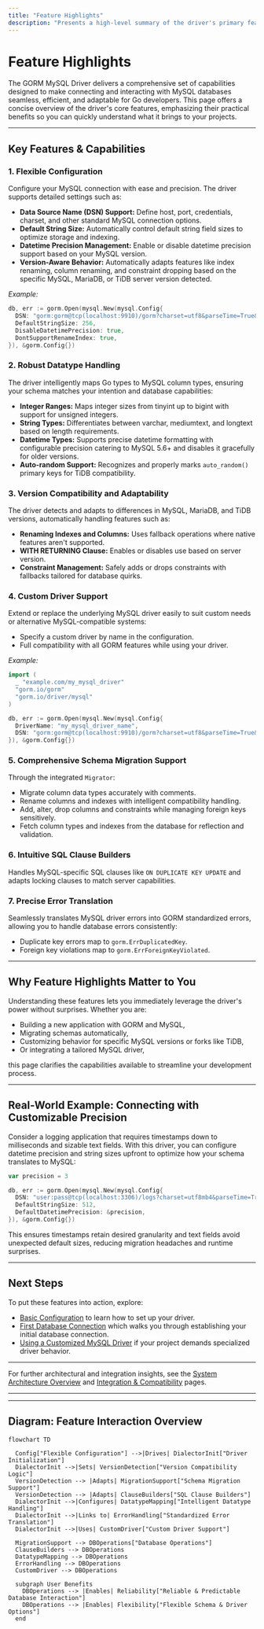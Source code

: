 ```yaml
---
title: "Feature Highlights"
description: "Presents a high-level summary of the driver's primary features (configurability, datatype handling, version compatibility, and custom driver support). Helps users recognize which key functionalities are available out-of-the-box."
---
```


# Feature Highlights

The GORM MySQL Driver delivers a comprehensive set of capabilities designed to make connecting and interacting with MySQL databases seamless, efficient, and adaptable for Go developers. This page offers a concise overview of the driver's core features, emphasizing their practical benefits so you can quickly understand what it brings to your projects.

---

## Key Features & Capabilities

### 1. Flexible Configuration
Configure your MySQL connection with ease and precision. The driver supports detailed settings such as:
- **Data Source Name (DSN) Support:** Define host, port, credentials, charset, and other standard MySQL connection options.
- **Default String Size:** Automatically control default string field sizes to optimize storage and indexing.
- **Datetime Precision Management:** Enable or disable datetime precision support based on your MySQL version.
- **Version-Aware Behavior:** Automatically adapts features like index renaming, column renaming, and constraint dropping based on the specific MySQL, MariaDB, or TiDB server version detected.

*Example:*
```go
db, err := gorm.Open(mysql.New(mysql.Config{
  DSN: "gorm:gorm@tcp(localhost:9910)/gorm?charset=utf8&parseTime=True&loc=Local",
  DefaultStringSize: 256,
  DisableDatetimePrecision: true,
  DontSupportRenameIndex: true,
}), &gorm.Config{})
```

### 2. Robust Datatype Handling
The driver intelligently maps Go types to MySQL column types, ensuring your schema matches your intention and database capabilities:
- **Integer Ranges:** Maps integer sizes from tinyint up to bigint with support for unsigned integers.
- **String Types:** Differentiates between varchar, mediumtext, and longtext based on length requirements.
- **Datetime Types:** Supports precise datetime formatting with configurable precision catering to MySQL 5.6+ and disables it gracefully for older versions.
- **Auto-random Support:** Recognizes and properly marks `auto_random()` primary keys for TiDB compatibility.

### 3. Version Compatibility and Adaptability
The driver detects and adapts to differences in MySQL, MariaDB, and TiDB versions, automatically handling features such as:
- **Renaming Indexes and Columns:** Uses fallback operations where native features aren't supported.
- **WITH RETURNING Clause:** Enables or disables use based on server version.
- **Constraint Management:** Safely adds or drops constraints with fallbacks tailored for database quirks.

### 4. Custom Driver Support
Extend or replace the underlying MySQL driver easily to suit custom needs or alternative MySQL-compatible systems:
- Specify a custom driver by name in the configuration.
- Full compatibility with all GORM features while using your driver.

*Example:*
```go
import (
  _ "example.com/my_mysql_driver"
  "gorm.io/gorm"
  "gorm.io/driver/mysql"
)

db, err := gorm.Open(mysql.New(mysql.Config{
  DriverName: "my_mysql_driver_name",
  DSN: "gorm:gorm@tcp(localhost:9910)/gorm?charset=utf8&parseTime=True&loc=Local",
}), &gorm.Config{})
```

### 5. Comprehensive Schema Migration Support
Through the integrated `Migrator`:
- Migrate column data types accurately with comments.
- Rename columns and indexes with intelligent compatibility handling.
- Add, alter, drop columns and constraints while managing foreign keys sensitively.
- Fetch column types and indexes from the database for reflection and validation.

### 6. Intuitive SQL Clause Builders
Handles MySQL-specific SQL clauses like `ON DUPLICATE KEY UPDATE` and adapts locking clauses to match server capabilities.

### 7. Precise Error Translation
Seamlessly translates MySQL driver errors into GORM standardized errors, allowing you to handle database errors consistently:
- Duplicate key errors map to `gorm.ErrDuplicatedKey`.
- Foreign key violations map to `gorm.ErrForeignKeyViolated`.

---

## Why Feature Highlights Matter to You
Understanding these features lets you immediately leverage the driver's power without surprises. Whether you are:
- Building a new application with GORM and MySQL,
- Migrating schemas automatically,
- Customizing behavior for specific MySQL versions or forks like TiDB,
- Or integrating a tailored MySQL driver,

this page clarifies the capabilities available to streamline your development process.

---

## Real-World Example: Connecting with Customizable Precision
Consider a logging application that requires timestamps down to milliseconds and sizable text fields. With this driver, you can configure datetime precision and string sizes upfront to optimize how your schema translates to MySQL:

```go
var precision = 3

db, err := gorm.Open(mysql.New(mysql.Config{
  DSN: "user:pass@tcp(localhost:3306)/logs?charset=utf8mb4&parseTime=True&loc=Local",
  DefaultStringSize: 512,
  DefaultDatetimePrecision: &precision,
}), &gorm.Config{})
```

This ensures timestamps retain desired granularity and text fields avoid unexpected default sizes, reducing migration headaches and runtime surprises.

---

## Next Steps
To put these features into action, explore:
- [Basic Configuration](../getting-started/configuration-first-run/basic-configuration) to learn how to set up your driver.
- [First Database Connection](../getting-started/configuration-first-run/first-connection) which walks you through establishing your initial database connection.
- [Using a Customized MySQL Driver](../getting-started/configuration-first-run/custom-driver-usage) if your project demands specialized driver behavior.

---

For further architectural and integration insights, see the [System Architecture Overview](./system-architecture-overview) and [Integration & Compatibility](./integration-and-compatibility) pages.

---


---

## Diagram: Feature Interaction Overview

```mermaid
flowchart TD

  Config["Flexible Configuration"] -->|Drives| DialectorInit["Driver Initialization"]
  DialectorInit -->|Sets| VersionDetection["Version Compatibility Logic"]
  VersionDetection --> |Adapts| MigrationSupport["Schema Migration Support"]
  VersionDetection --> |Adapts| ClauseBuilders["SQL Clause Builders"]
  DialectorInit -->|Configures| DatatypeMapping["Intelligent Datatype Handling"]
  DialectorInit -->|Links to| ErrorHandling["Standardized Error Translation"]
  DialectorInit -->|Uses| CustomDriver["Custom Driver Support"]

  MigrationSupport --> DBOperations["Database Operations"]
  ClauseBuilders --> DBOperations
  DatatypeMapping --> DBOperations
  ErrorHandling --> DBOperations
  CustomDriver --> DBOperations

  subgraph User Benefits
    DBOperations --> |Enables| Reliability["Reliable & Predictable Database Interaction"]
    DBOperations --> |Enables| Flexibility["Flexible Schema & Driver Options"]
  end

```
